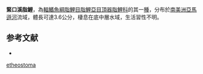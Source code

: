 {{Speciesbox
| status = NE
| status_system = IUCN3.1
| genus = Characidium
| species = etheostoma
| authority = [[Cope|Cope]], 1872
| synonyms = 
}}
'''緊口溪脂鯉'''，為[[輻鰭魚綱|輻鰭魚綱]][[脂鯉目|脂鯉目]][[脂鯉亞目|脂鯉亞目]][[頂器脂鯉科|頂器脂鯉科]]的其一[[種|種]]，分布於[[南美洲|南美洲]][[亞馬遜河|亞馬遜河]]流域，體長可達3.6公分，棲息在底中層水域，生活習性不明。

==参考文献==
{{refbegin}}
*{{FishBase_species|genus=Characidium|species=etheostoma|year=2013|month=9}}
{{refend}}
{{Taxonbar|from=Q5631306}}

[[Category:溪脂鯉屬|etheostoma]]